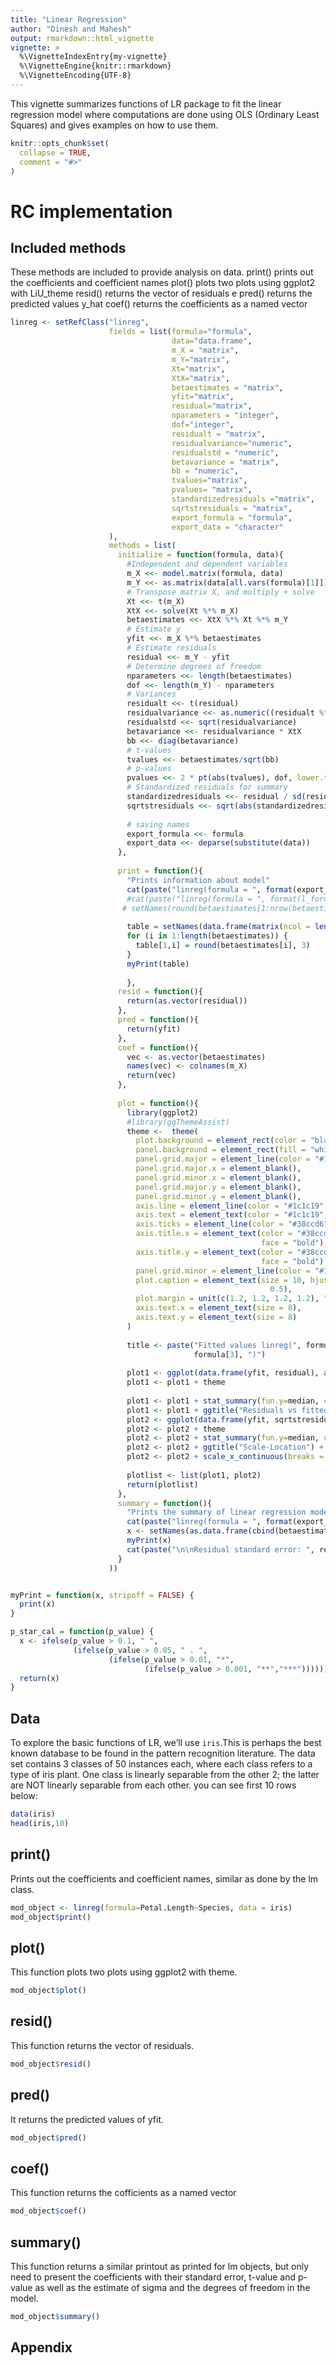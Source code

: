 ```yaml
---
title: "Linear Regression"
author: "Dinesh and Mahesh"
output: rmarkdown::html_vignette
vignette: >
  %\VignetteIndexEntry{my-vignette}
  %\VignetteEngine{knitr::rmarkdown}
  %\VignetteEncoding{UTF-8}
---
```

This vignette summarizes functions of LR package to fit the linear regression model where computations are done using OLS (Ordinary Least Squares) and gives examples on how to use them.

```r
knitr::opts_chunk$set(
  collapse = TRUE,
  comment = "#>"
)
```

# RC implementation

## Included methods

These methods are included to provide analysis on data.
    print()   prints out the coefficients and coefficient names
    plot()    plots two plots using ggplot2 with LiU_theme
    resid()   returns the vector of residuals e
    pred()    returns the predicted values y_hat
    coef()    returns the coefficients as a named vector

```r
linreg <- setRefClass("linreg",
                      fields = list(formula="formula",
                                    data="data.frame",
                                    m_X = "matrix",
                                    m_Y="matrix",
                                    Xt="matrix",
                                    XtX="matrix",
                                    betaestimates = "matrix",
                                    yfit="matrix",
                                    residual="matrix",
                                    nparameters = "integer",
                                    dof="integer",
                                    residualt = "matrix",
                                    residualvariance="numeric",
                                    residualstd = "numeric",
                                    betavariance = "matrix",
                                    bb = "numeric",
                                    tvalues="matrix",
                                    pvalues= "matrix",
                                    standardizedresiduals ="matrix",
                                    sqrtstresiduals = "matrix",
                                    export_formula = "formula",
                                    export_data = "character"
                      ),
                      methods = list(
                        initialize = function(formula, data){
                          #Independent and dependent variables
                          m_X <<- model.matrix(formula, data)
                          m_Y <<- as.matrix(data[all.vars(formula)[1]])
                          # Transpose matrix X, and multiply + solve
                          Xt <<- t(m_X)
                          XtX <<- solve(Xt %*% m_X)
                          betaestimates <<- XtX %*% Xt %*% m_Y
                          # Estimate y
                          yfit <<- m_X %*% betaestimates
                          # Estimate residuals
                          residual <<- m_Y - yfit
                          # Determine degrees of freedom
                          nparameters <<- length(betaestimates)
                          dof <<- length(m_Y) - nparameters
                          # Variances
                          residualt <<- t(residual)
                          residualvariance <<- as.numeric((residualt %*% residual) / dof)
                          residualstd <<- sqrt(residualvariance)
                          betavariance <<- residualvariance * XtX
                          bb <<- diag(betavariance)
                          # t-values
                          tvalues <<- betaestimates/sqrt(bb)
                          # p-values
                          pvalues <<- 2 * pt(abs(tvalues), dof, lower.tail = FALSE)
                          # Standardized residuals for summary
                          standardizedresiduals <<- residual / sd(residual)
                          sqrtstresiduals <<- sqrt(abs(standardizedresiduals))
                          
                          # saving names
                          export_formula <<- formula
                          export_data <<- deparse(substitute(data))
                        },
                        
                        print = function(){
                          "Prints information about model"
                          cat(paste("linreg(formula = ", format(export_formula), ", data = ", export_data , ")\n\n ", sep = ""))
                          #cat(paste("linreg(formula = ", format(l_formula), ", data = ", l_data_set_name, ")\n\n", sep = ""))
                         # setNames(round(betaestimates[1:nrow(betaestimates)],3),rownames(betaestimates))
                          
                          table = setNames(data.frame(matrix(ncol = length(betaestimates), nrow = 0)), rownames(betaestimates))
                          for (i in 1:length(betaestimates)) {
                            table[1,i] = round(betaestimates[i], 3)
                          }
                          myPrint(table)
                          
                          },
                        resid = function(){
                          return(as.vector(residual))
                        },
                        pred = function(){
                          return(yfit)
                        },
                        coef = function(){
                          vec <- as.vector(betaestimates)
                          names(vec) <- colnames(m_X)
                          return(vec)
                        },
                        
                        plot = function(){
                          library(ggplot2)
                          #library(ggThemeAssist)
                          theme <-  theme(
                            plot.background = element_rect(color = "black"),
                            panel.background = element_rect(fill = "white", color = NA),
                            panel.grid.major = element_line(color = "#1c1c19", size = 0.5),
                            panel.grid.major.x = element_blank(),
                            panel.grid.minor.x = element_blank(),
                            panel.grid.major.y = element_blank(),
                            panel.grid.minor.y = element_blank(),
                            axis.line = element_line(color = "#1c1c19", size = 0.5),
                            axis.text = element_text(color = "#1c1c19", size = 6),
                            axis.ticks = element_line(color = "#38ccd6", size = 0.5),
                            axis.title.x = element_text(color = "#38ccd6", size = 14,
                                                        face = "bold"),
                            axis.title.y = element_text(color = "#38ccd6", size = 14,
                                                        face = "bold"),
                            panel.grid.minor = element_line(color = "#1c1c19", size = 5),
                            plot.caption = element_text(size = 10, hjust =
                                                          0.5),
                            plot.margin = unit(c(1.2, 1.2, 1.2, 1.2), "cm"),
                            axis.text.x = element_text(size = 8),
                            axis.text.y = element_text(size = 8)
                          )
                          
                          title <- paste("Fitted values linreg(", formula[2]," ", formula[1], " ",
                                         formula[3], ")")
                          
                          plot1 <- ggplot(data.frame(yfit, residual), aes(y=residual, x=yfit)) + geom_point(shape=21, size=3, colour="black", fill="white")
                          plot1 <- plot1 + theme
                          
                          plot1 <- plot1 + stat_summary(fun.y=median, colour="red", geom="line", aes(group = 1))
                          plot1 <- plot1 + ggtitle("Residuals vs fitted") + xlab(paste("Fitted values \n lm(Petal.Length ~ Species)"))
                          plot2 <- ggplot(data.frame(yfit, sqrtstresiduals), aes(y=sqrtstresiduals, x=yfit)) + geom_point(alpha = 0.6, shape=21, size=3, colour="black", fill="white")
                          plot2 <- plot2 + theme
                          plot2 <- plot2 + stat_summary(fun.y=median, colour="red", geom="line", aes(group = 1))
                          plot2 <- plot2 + ggtitle("Scale-Location") + xlab(paste("Fitted values \n lm(Petal.Length ~ Species)"))
                          plot2 <- plot2 + scale_x_continuous(breaks = seq(0.0, 1.5, by= 0.5))
                          
                          plotlist <- list(plot1, plot2)
                          return(plotlist)
                        },
                        summary = function(){
                          "Prints the summary of linear regression model."
                          cat(paste("linreg(formula = ", format(export_formula), ", data = ", export_data, ") :\n\n ", sep = ""))
                          x <- setNames(as.data.frame(cbind(betaestimates,as.matrix(sqrt(bb)),tvalues, formatC(pvalues, format = "e", digits = 2), p_star_cal(pvalues))), c("Coefficients","Standard error","t values", "p values", ""))
                          myPrint(x)
                          cat(paste("\n\nResidual standard error: ", residualstd, " on ", dof, " degrees of freedom: ", sep = ""))
                        }
                      ))


myPrint = function(x, stripoff = FALSE) {
  print(x)
}

p_star_cal = function(p_value) {
  x <- ifelse(p_value > 0.1, " ",
              (ifelse(p_value > 0.05, " . ",
                      (ifelse(p_value > 0.01, "*",
                              (ifelse(p_value > 0.001, "**","***")))))))
  return(x)
}

```
## Data

To explore the basic functions of LR, we'll use ``` iris ```.This is perhaps the best known database to be found in the pattern recognition literature. The data set contains 3 classes of 50 instances each, where each class refers to a type of iris plant. One class is linearly separable from the other 2; the latter are NOT linearly separable from each other. you can see first 10 rows below:

```r
data(iris)
head(iris,10)
```           

## print()

Prints out the coefficients and coefficient names, similar as done by the lm class.

```r
mod_object <- linreg(formula=Petal.Length~Species, data = iris)
mod_object$print()
```

## plot()

This function plots two plots using ggplot2 with theme.

```r
mod_object$plot()
```

## resid()
This function returns the vector of residuals.
```r
mod_object$resid()
```

## pred()
It returns the  predicted values of yfit.
```r
mod_object$pred()
```

## coef()

This function returns the cofficients as a named vector
```r
mod_object$coef()
```

## summary()

This function returns a similar printout as printed for lm objects, but only need to present the coefficients with their standard error, t-value and p-value as well as the estimate of sigma and the degrees
of freedom in the model.

```r
mod_object$summary()
```

## Appendix

```r

```




